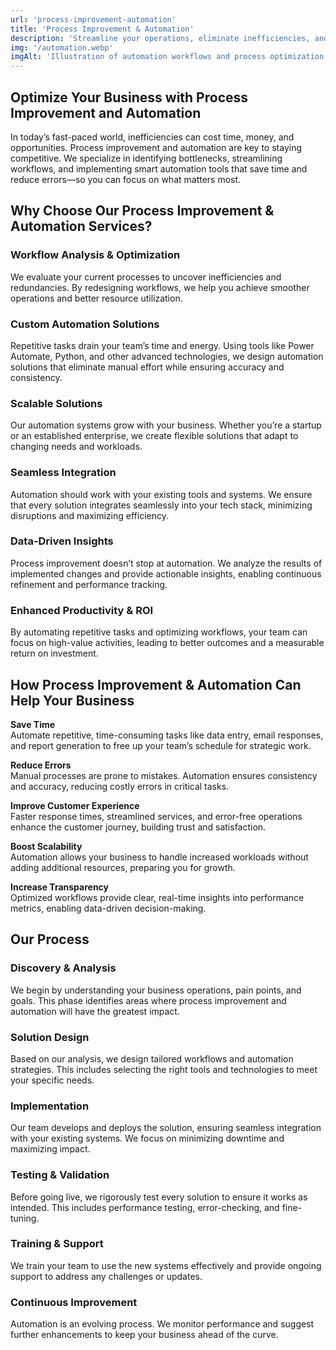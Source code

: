 ```yaml
---
url: 'process-improvement-automation'
title: 'Process Improvement & Automation'
description: 'Streamline your operations, eliminate inefficiencies, and boost productivity with tailored process improvement and automation solutions.'
img: '/automation.webp'
imgAlt: 'Illustration of automation workflows and process optimization'
---
```


## Optimize Your Business with Process Improvement and Automation

In today’s fast-paced world, inefficiencies can cost time, money, and opportunities. Process improvement and automation are key to staying competitive. We specialize in identifying bottlenecks, streamlining workflows, and implementing smart automation tools that save time and reduce errors—so you can focus on what matters most.

## Why Choose Our Process Improvement & Automation Services?

### Workflow Analysis & Optimization  
We evaluate your current processes to uncover inefficiencies and redundancies. By redesigning workflows, we help you achieve smoother operations and better resource utilization.

### Custom Automation Solutions  
Repetitive tasks drain your team’s time and energy. Using tools like Power Automate, Python, and other advanced technologies, we design automation solutions that eliminate manual effort while ensuring accuracy and consistency.

### Scalable Solutions  
Our automation systems grow with your business. Whether you’re a startup or an established enterprise, we create flexible solutions that adapt to changing needs and workloads.

### Seamless Integration  
Automation should work with your existing tools and systems. We ensure that every solution integrates seamlessly into your tech stack, minimizing disruptions and maximizing efficiency.

### Data-Driven Insights  
Process improvement doesn’t stop at automation. We analyze the results of implemented changes and provide actionable insights, enabling continuous refinement and performance tracking.

### Enhanced Productivity & ROI  
By automating repetitive tasks and optimizing workflows, your team can focus on high-value activities, leading to better outcomes and a measurable return on investment.

## How Process Improvement & Automation Can Help Your Business

**Save Time**  
Automate repetitive, time-consuming tasks like data entry, email responses, and report generation to free up your team’s schedule for strategic work.

**Reduce Errors**  
Manual processes are prone to mistakes. Automation ensures consistency and accuracy, reducing costly errors in critical tasks.

**Improve Customer Experience**  
Faster response times, streamlined services, and error-free operations enhance the customer journey, building trust and satisfaction.

**Boost Scalability**  
Automation allows your business to handle increased workloads without adding additional resources, preparing you for growth.

**Increase Transparency**  
Optimized workflows provide clear, real-time insights into performance metrics, enabling data-driven decision-making.

## Our Process

### Discovery & Analysis  
We begin by understanding your business operations, pain points, and goals. This phase identifies areas where process improvement and automation will have the greatest impact.

### Solution Design  
Based on our analysis, we design tailored workflows and automation strategies. This includes selecting the right tools and technologies to meet your specific needs.

### Implementation  
Our team develops and deploys the solution, ensuring seamless integration with your existing systems. We focus on minimizing downtime and maximizing impact.

### Testing & Validation  
Before going live, we rigorously test every solution to ensure it works as intended. This includes performance testing, error-checking, and fine-tuning.

### Training & Support  
We train your team to use the new systems effectively and provide ongoing support to address any challenges or updates.

### Continuous Improvement  
Automation is an evolving process. We monitor performance and suggest further enhancements to keep your business ahead of the curve.
